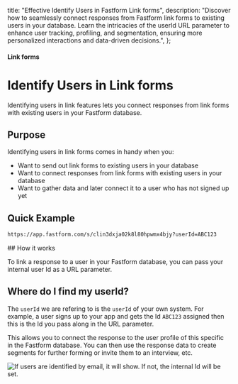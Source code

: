 

  title: "Effective Identify Users in Fastform Link forms",
  description:
    "Discover how to seamlessly connect responses from Fastform link forms to existing users in your database. Learn the intricacies of the userId URL parameter to enhance user tracking, profiling, and segmentation, ensuring more personalized interactions and data-driven decisions.",
};

#### Link forms

# Identify Users in Link forms

Identifying users in link features lets you connect responses from link forms with existing users in your Fastform database.

## Purpose

Identifying users in link forms comes in handy when you:

- Want to send out link forms to existing users in your database
- Want to connect responses from link forms with existing users in your database
- Want to gather data and later connect it to a user who has not signed up yet

## Quick Example
<Col>
<CodeGroup title="User Identification Example">

```txt
https://app.fastform.com/s/clin3dxja02k8l80hpwmx4bjy?userId=ABC123
```

</CodeGroup>
</Col>
## How it works

To link a response to a user in your Fastform database, you can pass your internal user Id as a URL parameter.

## Where do I find my userId?

The `userId` we are refering to is the `userId` of your own system. For example, a user signs up to your app and gets the Id `ABC123` assigned then this is the Id you pass along in the URL parameter.

This allows you to connect the response to the user profile of this specific in the Fastform database. You can then use the response data to create segments for further forming or invite them to an interview, etc.

<Image
  src={PeopleView}
  alt="If users are identified by email, it will show. If not, the internal Id will be set."
  quality="100"
  className="rounded-lg max-w-full sm:max-w-3xl"
/>
